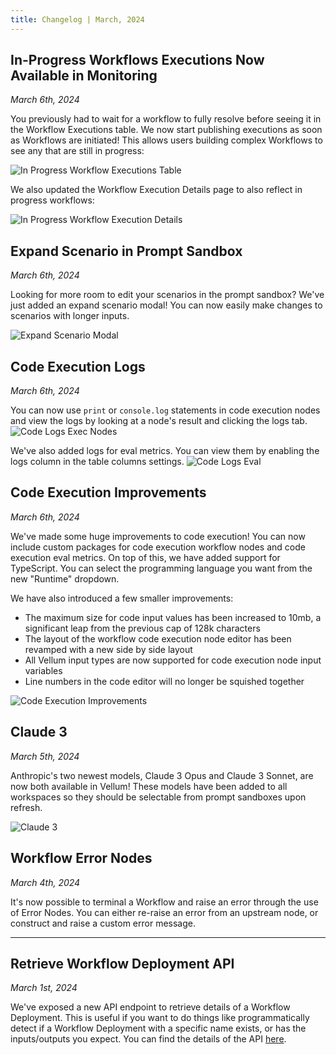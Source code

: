 ```yaml
---
title: Changelog | March, 2024
---
```


## In-Progress Workflows Executions Now Available in Monitoring

_March 6th, 2024_

You previously had to wait for a workflow to fully resolve before seeing it in the Workflow Executions table. We now start publishing executions as soon as Workflows are initiated! This allows users building complex Workflows to see any that are still in progress:

![In Progress Workflow Executions Table](https://storage.googleapis.com/vellum-public/help-docs/inprogress-executions-table.png)

We also updated the Workflow Execution Details page to also reflect in progress workflows:

![In Progress Workflow Execution Details](https://storage.googleapis.com/vellum-public/help-docs/inprogress-execution-details.png)

## Expand Scenario in Prompt Sandbox

_March 6th, 2024_

Looking for more room to edit your scenarios in the prompt sandbox? We've just added an expand scenario modal! You can now easily make changes to scenarios with longer inputs.

![Expand Scenario Modal](https://storage.googleapis.com/vellum-public/help-docs/expand-scenario-modal.png)

## Code Execution Logs

_March 6th, 2024_

You can now use `print` or `console.log` statements in code execution nodes and view the logs by looking at a node's result and clicking the logs tab.
![Code Logs Exec Nodes](https://storage.googleapis.com/vellum-public/help-docs/code-exec-logs.png)

We've also added logs for eval metrics. You can view them by enabling the logs column in the table columns settings.
![Code Logs Eval](https://storage.googleapis.com/vellum-public/help-docs/code-exec-metric-logs.png)

## Code Execution Improvements

_March 6th, 2024_

We've made some huge improvements to code execution! You can now include custom packages for code execution workflow nodes and code execution eval metrics. On top of this, we have added support for TypeScript. You can select the programming language you want from the new "Runtime" dropdown.

We have also introduced a few smaller improvements:

- The maximum size for code input values has been increased to 10mb, a significant leap from the previous cap of 128k characters
- The layout of the workflow code execution node editor has been revamped with a new side by side layout
- All Vellum input types are now supported for code execution node input variables
- Line numbers in the code editor will no longer be squished together

![Code Execution Improvements](https://storage.googleapis.com/vellum-public/help-docs/code-execution-improvements.png)

## Claude 3

_March 5th, 2024_

Anthropic's two newest models, Claude 3 Opus and Claude 3 Sonnet, are now both available in Vellum! These models have been added to all workspaces so they should be selectable from prompt sandboxes upon refresh.

![Claude 3](https://storage.googleapis.com/vellum-public/help-docs/claude-3-models.png)

## Workflow Error Nodes

_March 4th, 2024_

It's now possible to terminal a Workflow and raise an error through the use of Error Nodes. You can either re-raise an error from an upstream node, or construct and raise a custom error message.

---

## Retrieve Workflow Deployment API

_March 1st, 2024_

We've exposed a new API endpoint to retrieve details of a Workflow Deployment. This is useful if you want to do things like programmatically detect if a Workflow Deployment with a specific name exists, or has the inputs/outputs you expect.
You can find the details of the API [here](https://docs.vellum.ai/api-reference/api-reference/workflow-deployments/retrieve).

